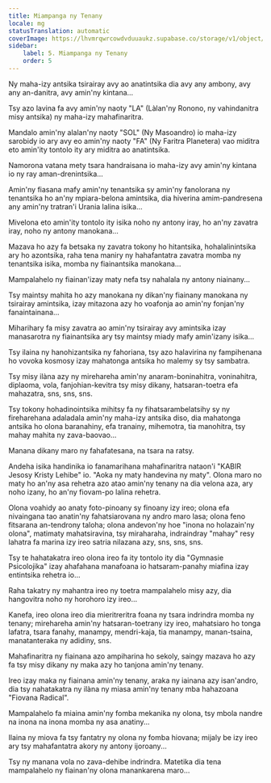 ```yaml
---
title: Miampanga ny Tenany
locale: mg
statusTranslation: automatic
coverImage: https://lhvmrqwrcowdvduuaukz.supabase.co/storage/v1/object/public/strapi-uploads/small_cover-tratado-de-psicologia-revolucionaria.webp-5e15e1cec4e0ebebcde5d7fc7565d8fd.webp
sidebar:
    label: 5. Miampanga ny Tenany
    order: 5
---
```

Ny maha-izy antsika tsirairay avy ao anatintsika dia avy any ambony, avy any an-danitra, avy amin'ny kintana...

Tsy azo lavina fa avy amin'ny naoty "LA" (Làlan'ny Ronono, ny vahindanitra misy antsika) ny maha-izy mahafinaritra.

Mandalo amin'ny alalan'ny naoty "SOL" (Ny Masoandro) io maha-izy sarobidy io ary avy eo amin'ny naoty "FA" (Ny Faritra Planetera) vao miditra eto amin'ity tontolo ity ary miditra ao anatintsika.

Namorona vatana mety tsara handraisana io maha-izy avy amin'ny kintana io ny ray aman-drenintsika...

Amin'ny fiasana mafy amin'ny tenantsika sy amin'ny fanolorana ny tenantsika ho an'ny mpiara-belona amintsika, dia hiverina amim-pandresena any amin'ny tratran'i Urania lalina isika...

Mivelona eto amin'ity tontolo ity isika noho ny antony iray, ho an'ny zavatra iray, noho ny antony manokana...

Mazava ho azy fa betsaka ny zavatra tokony ho hitantsika, hohalalinintsika ary ho azontsika, raha tena maniry ny hahafantatra zavatra momba ny tenantsika isika, momba ny fiainantsika manokana...

Mampalahelo ny fiainan'izay maty nefa tsy nahalala ny antony niainany...

Tsy maintsy mahita ho azy manokana ny dikan'ny fiainany manokana ny tsirairay amintsika, izay mitazona azy ho voafonja ao amin'ny fonjan'ny fanaintainana...

Miharihary fa misy zavatra ao amin'ny tsirairay avy amintsika izay manasarotra ny fiainantsika ary tsy maintsy miady mafy amin'izany isika...

Tsy ilaina ny hanohizantsika ny fahoriana, tsy azo halavirina ny fampihenana ho vovoka kosmosy izay mahatonga antsika ho malemy sy tsy sambatra.

Tsy misy ilàna azy ny mirehareha amin'ny anaram-boninahitra, voninahitra, diplaoma, vola, fanjohian-kevitra tsy misy dikany, hatsaran-toetra efa mahazatra, sns, sns, sns.

Tsy tokony hohadinointsika mihitsy fa ny fihatsarambelatsihy sy ny fireharehana adaladala amin'ny maha-izy antsika diso, dia mahatonga antsika ho olona baranahiny, efa tranainy, mihemotra, tia manohitra, tsy mahay mahita ny zava-baovao...

Manana dikany maro ny fahafatesana, na tsara na ratsy.

Andeha isika handinika io fanamarihana mahafinaritra nataon'i "KABIR Jesosy Kristy Lehibe" io. "Aoka ny maty handevina ny maty". Olona maro no maty ho an'ny asa rehetra azo atao amin'ny tenany na dia velona aza, ary noho izany, ho an'ny fiovam-po lalina rehetra.

Olona voahidy ao anaty foto-pinoany sy finoany izy ireo; olona efa nivaingana tao anatin'ny fahatsiarovana ny andro maro lasa; olona feno fitsarana an-tendrony taloha; olona andevon'ny hoe "inona no holazain'ny olona", matimaty mahatsiravina, tsy miraharaha, indraindray "mahay" resy lahatra fa marina izy ireo satria nilazana azy, sns, sns, sns.

Tsy te hahatakatra ireo olona ireo fa ity tontolo ity dia "Gymnasie Psicolojika" izay ahafahana manafoana io hatsaram-panahy miafina izay entintsika rehetra io...

Raha takatry ny mahantra ireo ny toetra mampalahelo misy azy, dia hangovitra noho ny horohoro izy ireo...

Kanefa, ireo olona ireo dia mieritreritra foana ny tsara indrindra momba ny tenany; mirehareha amin'ny hatsaran-toetrany izy ireo, mahatsiaro ho tonga lafatra, tsara fanahy, manampy, mendri-kaja, tia manampy, manan-tsaina, manatanteraka ny adidiny, sns.

Mahafinaritra ny fiainana azo ampiharina ho sekoly, saingy mazava ho azy fa tsy misy dikany ny maka azy ho tanjona amin'ny tenany.

Ireo izay maka ny fiainana amin'ny tenany, araka ny iainana azy isan'andro, dia tsy nahatakatra ny ilàna ny miasa amin'ny tenany mba hahazoana "Fiovana Radical".

Mampalahelo fa miaina amin'ny fomba mekanika ny olona, ​​tsy mbola nandre na inona na inona momba ny asa anatiny...

Ilaina ny miova fa tsy fantatry ny olona ny fomba hiovana; mijaly be izy ireo ary tsy mahafantatra akory ny antony ijoroany...

Tsy ny manana vola no zava-dehibe indrindra. Matetika dia tena mampalahelo ny fiainan'ny olona manankarena maro...

